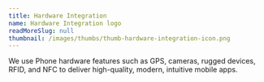 ```yaml
---
title: Hardware Integration
name: Hardware Integration logo
readMoreSlug: null
thumbnail: /images/thumbs/thumb-hardware-integration-icon.png
---
```


We use Phone hardware features such as GPS, cameras, rugged devices, RFID, and NFC to deliver high-quality, modern, intuitive mobile apps.
